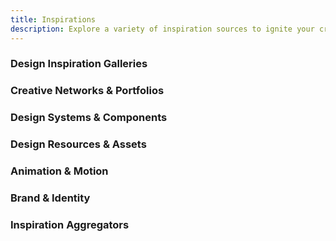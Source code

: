 ```yaml
---
title: Inspirations
description: Explore a variety of inspiration sources to ignite your creativity and enhance your design work.
---
```


### Design Inspiration Galleries

<Cards>
  <CustomCard
    title="Awwwards"
    href="https://www.awwwards.com/"
    description="Website Awards recognizing the best developers, designers, and web agencies."
    icon="/resources/inspirations/awwwards.svg"
  />
  <CustomCard
    title="BentoGrids"
    href="https://bentogrids.com/"
    description="BentoGrids is a curated collection of bento designs for your inspiration."
    icon="/resources/inspirations/bentogrids.png"
  />
  <CustomCard
    title="Dark"
    href="https://www.dark.design/"
    description="Hand-picked dark themed websites, curated for designers."
    icon="/resources/inspirations/dark.png"
  />
  <CustomCard
    title="Godly"
    href="https://godly.website/"
    description="Curated best web design inspiration, updated daily."
    icon="/resources/inspirations/godly.png"
  />
  <CustomCard
    title="Httpster"
    href="https://httpster.net/"
    description="Gallery of creative website design ideas and award-winning sites."
    icon="/resources/inspirations/httpster.svg"
  />
  <CustomCard
    title="Layers"
    href="https://layers.to/"
    description="Explore the latest design layers from the community."
    icon="/resources/inspirations/layers.png"
  />
  <CustomCard
    title="SEESAW"
    href="https://www.seesaw.website/"
    description="Curation of the best web design inspiration, updated daily."
    icon="/resources/inspirations/seesaw.png"
  />
  <CustomCard
    title="Supahero"
    href="https://www.supahero.io/"
    description="Handpicked library of stunning website hero sections."
    icon="/resources/inspirations/supahero.png"
  />
  <CustomCard
    title="Curated"
    href="https://curated.design/"
    description="Discover hundreds of carefully selected websites and design patterns originally featured on Curated.design."
    icon="/resources/inspirations/curated.svg"
  />
  <CustomCard
    title="One Page Love"
    href="https://onepagelove.com/"
    description="One Page Love is a One Page website design gallery showcasing the best Single Page websites, templates and resources."
    icon="/resources/inspirations/onepagelove.png"
  />
  <CustomCard
    title="Mobbin"
    href="https://mobbin.com/"
    description="Library of 300,000+ searchable mobile & web app screenshots."
    icon="/resources/inspirations/mobbin.svg"
  />
</Cards>

### Creative Networks & Portfolios

<Cards>
  <CustomCard
    title="Behance"
    href="https://www.behance.net/"
    description="World’s largest creative network to showcase work, find inspiration, and get hired."
    icon="/resources/inspirations/behance.jpg"
  />
  <CustomCard
    title="Dribbble"
    href="https://dribbble.com/"
    description="Discover and connect with top designers and creative professionals."
    icon="/resources/inspirations/dribbble.jpg"
  />
  <CustomCard
    title="Pinterest"
    href="https://ph.pinterest.com/"
    description="Discover style inspiration, home ideas, and more."
    icon="/resources/inspirations/pinterest.png"
  />
</Cards>

### Design Systems & Components

<Cards>
  <CustomCard
    title="The Component Gallery"
    href="https://component.gallery/"
    description="An up-to-date repository of interface components based on examples from the world of design systems, designed to be a reference for anyone building user interfaces."
    icon="/resources/inspirations/component-gallery.png"
  />
</Cards>

### Design Resources & Assets

<Cards>
  <CustomCard
    title="UI8"
    href="https://ui8.net/"
    description="Premium UI kits, templates, and design resources."
    icon="/resources/inspirations/ui8.png"
  />
</Cards>

### Animation & Motion

<Cards>
  <CustomCard
    title="App Motion"
    href="https://appmotion.design/"
    description="Explore the best, hand-picked mobile app motion design"
    icon="/resources/inspirations/appmotion.png"
  />
</Cards>

### Brand & Identity

<Cards>
  <CustomCard
    title="Rebrand"
    href="https://rebrand.gallery/"
    description="Rebrand is a collection of the best new design systems, visual identity introductions and rebrand videos. We curate breathtaking videos that capture new brand identities."
    icon="/resources/inspirations/rebrand.png"
  />
</Cards>

### Inspiration Aggregators

<Cards>
  <CustomCard
    title="Muzli"
    href="https://muz.li/"
    description="All the design inspiration from the world in one place."
    icon="/resources/inspirations/muzli.png"
  />
  <CustomCard
    title="calltoinspiration"
    href="https://calltoinspiration.com/"
    description="Get fresh ideas when you have inspiration blocks."
    icon="/resources/inspirations/calltoinspiration.png"
  />
</Cards>
